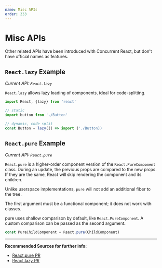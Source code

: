 ```yaml
---
name: Misc APIs
order: 333
---
```


# Misc APIs

Other related APIs have been introduced with Concurrent React, but don't have official names as features.

## `React.lazy` Example

*Current API: `React.lazy`*

`React.lazy` allows lazy loading of components, ideal for code-splitting.

```js
import React, {lazy} from 'react'

// static
import button from './Button'

// dynamic, code split
const Button = lazy(() => import ('./Button))
```

## `React.pure` Example

*Current API: `React.pure`*

`React.pure` is a higher-order component version of the `React.PureComponent` class. 
During an update, the previous props are compared to the new props. 
If they are the same, React will skip rendering the component and its children.

Unlike userspace implementations, `pure` will not add an additional fiber to the tree.

The first argument must be a functional component; it does not work with classes.

pure uses shallow comparison by default, like `React.PureComponent`. 
A custom comparison can be passed as the second argument.

```js
const PureChildComponent = React.pure(ChildComponent)
```

--- 

**Recommended Sources for further info:**

- [React.pure PR](https://github.com/facebook/react/pull/13748)
- [React.lazy PR](https://github.com/facebook/react/pull/13398)